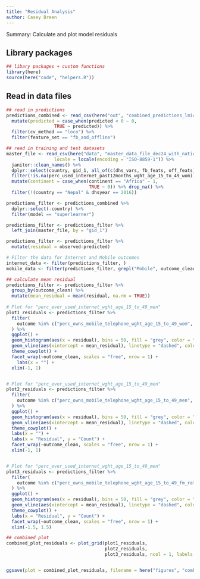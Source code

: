 ```yaml
---
title: "Residual Analysis"
author: Casey Breen
---
```


Summary: Calculate and plot model residuals 

## Library packages 

```r
## libary packages + custom functions 
library(here)
source(here("code", "helpers.R"))
```

## Read in data files 

```r
## read in predictions 
predictions_combined <- read_csv(here("out", "combined_predictions_lmics_national_covars_full.csv")) %>% 
  mutate(predicted = case_when(predicted < 0 ~ 0,
                  TRUE ~ predicted)) %>% 
  filter(cv_method == "loco") %>% 
  filter(feature_set == "fb_and_offline") 

## read in training and test datasets 
master_file <- read_csv(here("data", "master_data_file_dec24_with_national.csv"), 
                  locale = locale(encoding = "ISO-8859-1")) %>%
  janitor::clean_names() %>% 
  dplyr::select(country, gid_1, all_of(c(dhs_vars, fb_feats, off_feats))) %>% ## the vectors of vars are defined in helper function 
  filter(!is.na(perc_used_internet_past12months_wght_age_15_to_49_wom)) %>%
  mutate(continent = case_when(continent == "Africa" ~ 1,
                               TRUE ~ 0)) %>% drop_na() %>% 
  filter(!(country == "Nepal" & dhsyear == 2016))
```


```r
predictions_filter <- predictions_combined %>% 
  dplyr::select(-country) %>% 
  filter(model == "superlearner") 
```



```r
predictions_filter <- predictions_filter %>% 
  left_join(master_file, by = "gid_1")

predictions_filter <- predictions_filter %>% 
  mutate(residual = observed-predicted)
```


```r
# Filter the data for Internet and Mobile outcomes
internet_data <- filter(predictions_filter, )
mobile_data <- filter(predictions_filter, grepl("Mobile", outcome_clean))

## calculate mean residual 
predictions_filter <- predictions_filter %>% 
  group_by(outcome_clean) %>% 
  mutate(mean_residual = mean(residual, na.rm = TRUE))
 
# Plot for "perc_ever_used_internet_wght_age_15_to_49_men"
plot1_residuals <- predictions_filter %>%
  filter(
    outcome %in% c("perc_owns_mobile_telephone_wght_age_15_to_49_wom", "perc_used_internet_past12months_wght_age_15_to_49_wom"),
  ) %>%
  ggplot() + 
  geom_histogram(aes(x = residual), bins = 50, fill = "grey", color = "black") + 
  geom_vline(aes(xintercept = mean_residual), linetype = "dashed", color = "red", linewidth = 1) + 
  theme_cowplot() + 
  facet_wrap(~outcome_clean, scales = "free", nrow = 1) + 
    labs(x = "") + 
  xlim(-1, 1)


# Plot for "perc_ever_used_internet_wght_age_15_to_49_men"
plot2_residuals <- predictions_filter %>%
  filter(
    outcome %in% c("perc_owns_mobile_telephone_wght_age_15_to_49_men", "perc_used_internet_past12months_wght_age_15_to_49_men"),
  ) %>%
  ggplot() + 
  geom_histogram(aes(x = residual), bins = 50, fill = "grey", color = "black") + 
  geom_vline(aes(xintercept = mean_residual), linetype = "dashed", color = "red", linewidth = 1) + 
  theme_cowplot() + 
  labs(x = "") + 
  labs(x = "Residual", y = "Count") + 
  facet_wrap(~outcome_clean, scales = "free", nrow = 1) + 
  xlim(-1, 1)


# Plot for "perc_ever_used_internet_wght_age_15_to_49_men"
plot3_residuals <- predictions_filter %>%
  filter(
    outcome %in% c("perc_owns_mobile_telephone_wght_age_15_to_49_fm_ratio", "perc_used_internet_past12months_wght_age_15_to_49_fm_ratio"),
  ) %>%
  ggplot() + 
  geom_histogram(aes(x = residual), bins = 50, fill = "grey", color = "black") + 
  geom_vline(aes(xintercept = mean_residual), linetype = "dashed", color = "red", linewidth = 1) + 
  theme_cowplot() + 
  labs(x = "Residual", y = "Count") + 
  facet_wrap(~outcome_clean, scales = "free", nrow = 1) + 
  xlim(-1.5, 1.5)

## combined plot 
combined_plot_residuals <- plot_grid(plot1_residuals, 
                                     plot2_residuals, 
                                     plot3_residuals, ncol = 1, labels = "AUTO")


ggsave(plot = combined_plot_residuals, filename = here("figures", "combined_plot_residuals.png"), height = 10, width = 8)
```









